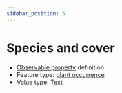```yaml
---
sidebar_position: 5
---
```



# Species and cover

- [Observable property](/viewers/dawe-vocabs?uri=https://linked.data.gov.au/def/nrm/e706382f-3cf5-48ff-bc86-6e8902dc2aaf) definition
- Feature type: [plant occurrence](http://linked.data.gov.au/def/tern-cv/b311c0d3-4a1a-4932-a39c-f5cdc1afa611)
- Value type: [Text](https://w3id.org/tern/ontologies/tern/Text)

<Example
  protocolModule="targeted-survey-ecological-community"
  observableProperty="https://linked.data.gov.au/def/nrm/e706382f-3cf5-48ff-bc86-6e8902dc2aaf"
/>
